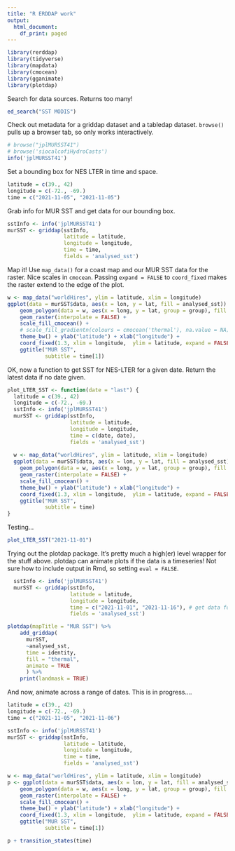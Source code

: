 ```yaml
---
title: "R ERDDAP work"
output:
  html_document:
    df_print: paged
---
```


```r
library(rerddap)
library(tidyverse)
library(mapdata)
library(cmocean)
library(gganimate)
library(plotdap)
```

Search for data sources. Returns too many!

```r
ed_search("SST MODIS")
```

Check out metadata for a griddap dataset and a tabledap dataset. `browse()` pulls up a browser tab, so only works interactively.

```r
# browse("jplMURSST41")
# browse('siocalcofiHydroCasts')
info('jplMURSST41')
```

Set a bounding box for NES LTER in time and space.

```r
latitude = c(39., 42)
longitude = c(-72., -69.)
time = c("2021-11-05", "2021-11-05")
```

Grab info for MUR SST and get data for our bounding box.

```r
sstInfo <- info('jplMURSST41')
murSST <- griddap(sstInfo, 
                  latitude = latitude, 
                  longitude = longitude, 
                  time = time, 
                  fields = 'analysed_sst')
```

Map it! Use `map_data()` for a coast map and our MUR SST data for the raster. 
Nice scales in `cmocean`. Passing `expand = FALSE` to `coord_fixed` makes 
the raster extend to the edge of the plot.

```r
w <- map_data("worldHires", ylim = latitude, xlim = longitude)
ggplot(data = murSST$data, aes(x = lon, y = lat, fill = analysed_sst)) +
    geom_polygon(data = w, aes(x = long, y = lat, group = group), fill = "grey80") +
    geom_raster(interpolate = FALSE) +
    scale_fill_cmocean() +
    # scale_fill_gradientn(colours = cmocean('thermal'), na.value = NA) +
    theme_bw() + ylab("latitude") + xlab("longitude") +
    coord_fixed(1.3, xlim = longitude,  ylim = latitude, expand = FALSE) +
    ggtitle("MUR SST",
            subtitle = time[1])
```

OK, now a function to get SST for NES-LTER for a given date.
Return the latest data if no date given.

```r
plot_LTER_SST <- function(date = "last") {
  latitude = c(39., 42)
  longitude = c(-72., -69.)
  sstInfo <- info('jplMURSST41')
  murSST <- griddap(sstInfo, 
                    latitude = latitude, 
                    longitude = longitude, 
                    time = c(date, date), 
                    fields = 'analysed_sst')
  
  w <- map_data("worldHires", ylim = latitude, xlim = longitude)
  ggplot(data = murSST$data, aes(x = lon, y = lat, fill = analysed_sst)) +
    geom_polygon(data = w, aes(x = long, y = lat, group = group), fill = "grey80") +
    geom_raster(interpolate = FALSE) +
    scale_fill_cmocean() +
    theme_bw() + ylab("latitude") + xlab("longitude") +
    coord_fixed(1.3, xlim = longitude,  ylim = latitude, expand = FALSE) +
    ggtitle("MUR SST",
            subtitle = time)
}
```

Testing...

```r
plot_LTER_SST("2021-11-01")
```

Trying out the plotdap package. It's pretty much a high(er) level 
wrapper for the stuff above. plotdap can animate plots if the
data is a timeseries! Not sure how to include output in Rmd, so setting
`eval = FALSE`.

```r
  sstInfo <- info('jplMURSST41')
  murSST <- griddap(sstInfo, 
                    latitude = latitude, 
                    longitude = longitude, 
                    time = c("2021-11-01", "2021-11-16"), # get data for a range of dates
                    fields = 'analysed_sst')

plotdap(mapTitle = "MUR SST") %>%
    add_griddap(
      murSST, 
      ~analysed_sst, 
      time = identity,
      fill = "thermal",
      animate = TRUE
      ) %>%
    print(landmask = TRUE)
```

And now, animate across a range of dates. This is in progress....

```r
latitude = c(39., 42)
longitude = c(-72., -69.)
time = c("2021-11-05", "2021-11-06")

sstInfo <- info('jplMURSST41')
murSST <- griddap(sstInfo, 
                  latitude = latitude, 
                  longitude = longitude, 
                  time = time, 
                  fields = 'analysed_sst')

w <- map_data("worldHires", ylim = latitude, xlim = longitude)
p <- ggplot(data = murSST$data, aes(x = lon, y = lat, fill = analysed_sst)) +
    geom_polygon(data = w, aes(x = long, y = lat, group = group), fill = "grey80") +
    geom_raster(interpolate = FALSE) +
    scale_fill_cmocean() +
    theme_bw() + ylab("latitude") + xlab("longitude") +
    coord_fixed(1.3, xlim = longitude,  ylim = latitude, expand = FALSE) +
    ggtitle("MUR SST",
            subtitle = time[1])

p + transition_states(time)
```
